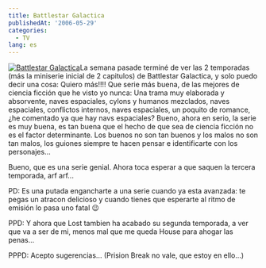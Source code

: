 ```yaml
---
title: Battlestar Galactica
publishedAt: '2006-05-29'
categories:
  - TV
lang: es
---
```


[![Battlestar Galactica](/static/images/legacy/bsg-t.jpg)](/static/images/legacy/bsg.jpg 'Battlestar Galactica')La semana pasade terminé de ver las 2 temporadas (más la miniserie inicial de 2 capitulos) de Battlestar Galactica, y solo puedo decir una cosa: Quiero más!!!! Que serie más buena, de las mejores de ciencia ficción que he visto yo nunca: Una trama muy elaborada y absorvente, naves espaciales, cylons y humanos mezclados, naves espaciales, conflictos internos, naves espaciales, un poquito de romance, ¿he comentado ya que hay navs espaciales? Bueno, ahora en serio, la serie es muy buena, es tan buena que el hecho de que sea de ciencia ficción no es el factor determinante. Los buenos no son tan buenos y los malos no son tan malos, los guiones siempre te hacen pensar e identificarte con los personajes...

Bueno, que es una serie genial. Ahora toca esperar a que saquen la tercera temporada, arf arf...

PD: Es una putada engancharte a una serie cuando ya esta avanzada: te pegas un atracon delicioso y cuando tienes que esperarte al ritmo de emisión lo pasa uno fatal 😉

PPD: Y ahora que Lost tambien ha acabado su segunda temporada, a ver que va a ser de mi, menos mal que me queda House para ahogar las penas...

PPPD: Acepto sugerencias... (Prision Break no vale, que estoy en ello...)
